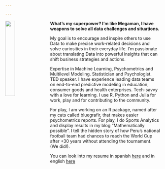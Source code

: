```yaml
---

---
```


<img src="images/IMG_3042.JPG" style="width:25%; margin-right: 20px" align="left">

**What's my superpower? I'm like Megaman, I have weapons to solve all data challenges and situations.** 

My goal is to encourage and inspire others to use Data to make precise work-related decisions and solve curiosities in their everyday life. I’m passionate about translating Data into powerful insights that can shift business strategies and actions.

Expertise in Machine Learning, Psychometrics and Multilevel Modeling. Statistician and Psychologist. TED speaker. I have experience leading data teams on end-to-end predictive modeling in education, consumer goods and health enterprises. Tech-savvy with a love for learning. I use R, Python and Julia for work, play and for contributing to the community.

For play, I am working on an R package, named after my cats called bluegrafir, that makes easier psychometrics reports. For play, I do Sports Analytics and display results in my blog “Mathematically possible”. I tell the hidden story of how Peru’s national football team had chances to reach the World Cup after +30 years without attending the tournament. (We did!).

You can look into my resume in spanish [here](Juan_Carlos_Saravia_CV_castellano.pdf) and in english [here](Juan_Carlos_Saravia_resume.pdf)




